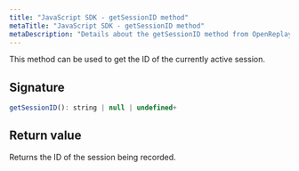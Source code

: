 ```yaml
---
title: "JavaScript SDK - getSessionID method"
metaTitle: "JavaScript SDK - getSessionID method"
metaDescription: "Details about the getSessionID method from OpenReplay's SDK"
---
```


This method can be used to get the ID of the currently active session.

## Signature

```js
getSessionID(): string | null | undefined+
```

## Return value

Returns the ID of the session being recorded.
